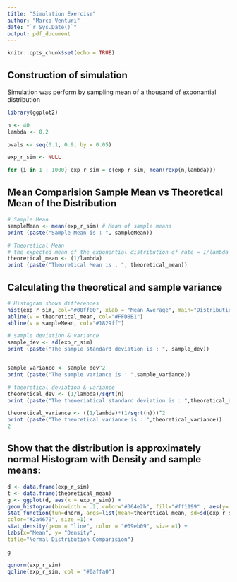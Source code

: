 ```yaml
---
title: "Simulation Exercise"
author: "Marco Venturi"
date: "`r Sys.Date()`"
output: pdf_document
---
```


```r
knitr::opts_chunk$set(echo = TRUE)
```

## Construction of simulation

Simulation was perform by sampling mean of a thousand of exponantial distribution

```r

library(ggplot2)

n <- 40
lambda <- 0.2

pvals <- seq(0.1, 0.9, by = 0.05)

exp_r_sim <- NULL

for (i in 1 : 1000) exp_r_sim = c(exp_r_sim, mean(rexp(n,lambda)))

```
## Mean Comparision Sample Mean vs Theoretical Mean of the Distribution

```r

# Sample Mean
sampleMean <- mean(exp_r_sim) # Mean of sample means
print (paste("Sample Mean is : ", sampleMean))

```

```r

# Theoretical Mean
# the expected mean of the exponential distribution of rate = 1/lambda
theoretical_mean <- (1/lambda)
print (paste("Theoretical Mean is : ", theoretical_mean))

```

## Calculating the theoretical and sample variance

```r

# Histogram shows differences
hist(exp_r_sim, col="#00ff00", xlab = "Mean Average", main="Distribution of Exponential Average")
abline(v = theoretical_mean, col="#FFD8B1")
abline(v = sampleMean, col="#1829ff")


```

```r

# sample deviation & variance
sample_dev <- sd(exp_r_sim)
print (paste("The sample standard deviation is : ", sample_dev))



```

```r

sample_variance <- sample_dev^2
print (paste("The sample variance is : ",sample_variance))

```

```r

# theoretical deviation & variance
theoretical_dev <- (1/lambda)/sqrt(n)
print (paste("The theoeriatical standard deviation is : ",theoretical_dev))

```

```r

theoretical_variance <- ((1/lambda)*(1/sqrt(n)))^2
print (paste("The theoretical variance is : ",theoretical_variance))
2


```

##  Show that the distribution is approximately normal Histogram with Density and sample means:


```r
d <- data.frame(exp_r_sim)
t <- data.frame(theoretical_mean)
g <- ggplot(d, aes(x = exp_r_sim)) +
geom_histogram(binwidth = .2, color="#364e2b", fill="#ff1199" , aes(y=..density..))+
stat_function(fun=dnorm, args=list(mean=theoretical_mean, sd=sd(exp_r_sim)),
color="#2a4679", size =1) +
stat_density(geom = "line", color = "#09eb09", size =1) +
labs(x="Mean", y= "Density",
title="Normal Distribution Comparision")

g

```

```r
qqnorm(exp_r_sim)
qqline(exp_r_sim, col = "#0affa0")

```